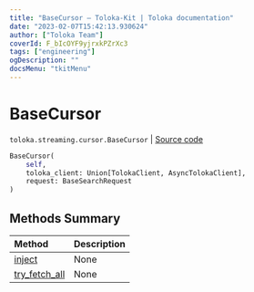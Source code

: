 ```yaml
---
title: "BaseCursor — Toloka-Kit | Toloka documentation"
date: "2023-02-07T15:42:13.930624"
author: ["Toloka Team"]
coverId: F_bIcOYF9yjrxkPZrXc3
tags: ["engineering"]
ogDescription: ""
docsMenu: "tkitMenu"
---
```


# BaseCursor
`toloka.streaming.cursor.BaseCursor` | [Source code](https://github.com/Toloka/toloka-kit/blob/v1.1.3/src/streaming/cursor.py#L77)

```python
BaseCursor(
    self,
    toloka_client: Union[TolokaClient, AsyncTolokaClient],
    request: BaseSearchRequest
)
```

## Methods Summary

| Method | Description |
| :------| :-----------|
[inject](/docs/toloka-kit/reference/toloka.streaming.cursor.BaseCursor.inject)| None
[try_fetch_all](/docs/toloka-kit/reference/toloka.streaming.cursor.BaseCursor.try_fetch_all)| None
